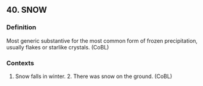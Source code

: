 ## 40. SNOW
### Definition
Most generic substantive for the most common form of frozen precipitation, usually flakes or starlike crystals. (CoBL)

### Contexts
1. Snow falls in winter. 2. There was snow on the ground. (CoBL)

